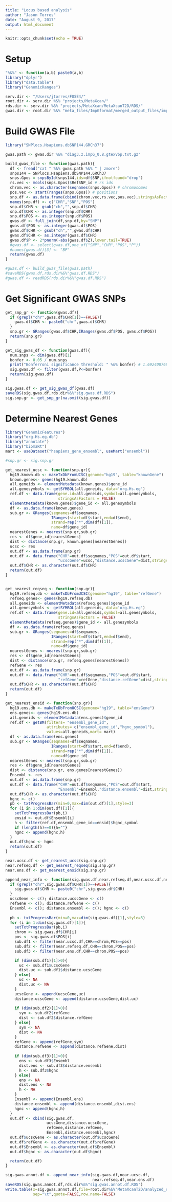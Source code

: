 ```yaml
---
title: "Locus based analysis"
author: "Jason Torres"
date: "August 9, 2017"
output: html_document
---
```


```r
knitr::opts_chunk$set(echo = TRUE)
```


# Setup 

```r

"%&%" <- function(a,b) paste0(a,b)
library("dplyr")
library("data.table")
library("GenomicRanges")

serv.dir <- "/Users/jtorres/FUSE4/"
root.dir <- serv.dir %&% "projects/MetaXcan/"
rds.dir <- serv.dir %&% "projects/MetaXcan/MetaXcanT2D/RDS/"
gwas.dir <- root.dir %&% "meta_files/ImpGformat/merged_output_files/impG_DIAGRAM/gwas_file_v6p/"

```


# Build GWAS File

```r

library("SNPlocs.Hsapiens.dbSNP144.GRCh37")

gwas.path <- gwas.dir %&% "diag3.z.impG_0.8.gtexV6p.txt.gz"

build_gwas_file <- function(gwas.path){
  df <- fread("cat " %&% gwas.path %&% " | zmore")
  snps144 = SNPlocs.Hsapiens.dbSNP144.GRCh37
  snps.Gpos = snpsById(snps144,ids=df$SNP,ifnotfound="drop") 
  rs.vec <- mcols(snps.Gpos)$RefSNP_id # rs ids 
  chrom.vec <- as.character(seqnames(snps.Gpos)) # chromosomes 
  pos.vec <- start(ranges(snps.Gpos)) # positions 
  snp.df <- as.data.frame(cbind(chrom.vec,rs.vec,pos.vec),stringsAsFactors=FALSE)
  names(snp.df) <- c("CHR","SNP","POS")
  snp.df$CHR <- gsub("ch","",snp.df$CHR)
  snp.df$CHR <- as.integer(snp.df$CHR)
  snp.df$POS <- as.integer(snp.df$POS)
  gwas.df <- full_join(df,snp.df,by="SNP")
  gwas.df$POS <- as.integer(gwas.df$POS)
  gwas.df$CHR <- gsub("ch","",gwas.df$CHR)
  gwas.df$CHR <- as.integer(gwas.df$CHR)
  gwas.df$P <- 2*pnorm(-abs(gwas.df$Z),lower.tail=TRUE)
  #gwas.df <- select(gwas.df,one_of("SNP","CHR","POS","P"))
  #names(gwas.df)[3] <- "BP"  
  return(gwas.df)
}

#gwas.df <- build_gwas_file(gwas.path)
#saveRDS(gwas.df,rds.dir%&%"gwas.df.RDS")
#gwas.df <- readRDS(rds.dir%&%"gwas.df.RDS")

```


# Get Significant GWAS SNPs 

```r

get_snp_gr <- function(gwas.df){
  if (grepl("chr",gwas.df$CHR[1])==FALSE){
    gwas.df$CHR <- paste0("chr",gwas.df$CHR)
  }
  snp.gr <- GRanges(gwas.df$CHR,IRanges(gwas.df$POS, gwas.df$POS))
  return(snp.gr)
}

get_sig_gwas_df <- function(gwas.df){
  num.snps <- dim(gwas.df)[1]
  bonfer <- 0.05 / num.snps
  print("Bonferroni significance threshold: " %&% bonfer) # 1.69240876816674e-08
  sig.gwas.df <- filter(gwas.df,P<=bonfer)
  return(sig.gwas.df)
}

sig.gwas.df <- get_sig_gwas_df(gwas.df)
saveRDS(sig.gwas.df,rds.dir%&%"sig.gwas.df.RDS")
sig.snp.gr <- get_snp_gr(na.omit(sig.gwas.df))


```


# Determine Nearest Genes 


```r
library("GenomicFeatures")
library("org.Hs.eg.db")
library("annotate")
library("biomaRt")
mart <- useDataset("hsapiens_gene_ensembl", useMart("ensembl"))

#snp.gr <- sig.snp.gr

get_nearest_ucsc <- function(snp.gr){
  hg19.known.db <- makeTxDbFromUCSC(genome="hg19", table="knownGene")
  known.genes<- genes(hg19.known.db)
  all.geneids <- elementMetadata(known.genes)$gene_id
  all.genesymbols <- getSYMBOL(all.geneids, data='org.Hs.eg')
  ref.df <- data.frame(gene.id=all.geneids,symbol=all.genesymbols,
                       stringsAsFactors = FALSE)
  elementMetadata(known.genes)$gene_id <- all.genesymbols
  df <- as.data.frame(known.genes)
  sub.gr <- GRanges(seqnames=df$seqnames,
                    IRanges(start=df$start,end=df$end),
                    strand=rep("*",dim(df)[1]),
                    name=df$gene_id)
  nearestGenes <- nearest(snp.gr,sub.gr)
  res <- df$gene_id[nearestGenes]
  dist <- distance(snp.gr, known.genes[nearestGenes])
  ucsc <- res 
  out.df <- as.data.frame(snp.gr)
  out.df <- data.frame("CHR"=out.df$seqnames,"POS"=out.df$start,
                       "ucscGene"=ucsc,"distance.ucscGene"=dist,stringsAsFactors=FALSE)
  out.df$CHR <- as.character(out.df$CHR)
  return(out.df)
}


get_nearest_reqseq <- function(snp.gr){
  hg19.refseq.db <- makeTxDbFromUCSC(genome="hg19", table="refGene")
  refseq.genes<- genes(hg19.refseq.db)
  all.geneids <- elementMetadata(refseq.genes)$gene_id
  all.genesymbols <- getSYMBOL(all.geneids, data='org.Hs.eg')
  ref.df <- data.frame(gene.id=all.geneids,symbol=all.genesymbols,
                       stringsAsFactors = FALSE)
  elementMetadata(refseq.genes)$gene_id <- all.genesymbols
  df <- as.data.frame(refseq.genes)
  sub.gr <- GRanges(seqnames=df$seqnames,
                    IRanges(start=df$start,end=df$end),
                    strand=rep("*",dim(df)[1]),
                    name=df$gene_id)
  nearestGenes <- nearest(snp.gr,sub.gr)
  res <- df$gene_id[nearestGenes]
  dist <- distance(snp.gr, refseq.genes[nearestGenes])
  refGene <- res 
  out.df <- as.data.frame(snp.gr)
  out.df <- data.frame("CHR"=out.df$seqnames,"POS"=out.df$start,
                       "refGene"=refGene,"distance.refGene"=dist,stringsAsFactors=FALSE)
  out.df$CHR <- as.character(out.df$CHR)
  return(out.df)
}

get_nearest_ensid <- function(snp.gr){
  hg19.ens.db <- makeTxDbFromUCSC(genome="hg19", table="ensGene")
  ens.genes<- genes(hg19.ens.db)
  all.geneids <- elementMetadata(ens.genes)$gene_id
  ref.df <- getBM(filters= "ensembl_gene_id",
                  attributes= c("ensembl_gene_id","hgnc_symbol"),
                  values=all.geneids,mart= mart)
  df <- as.data.frame(ens.genes)
  sub.gr <- GRanges(seqnames=df$seqnames,
                    IRanges(start=df$start,end=df$end),
                    strand=rep("*",dim(df)[1]),
                    name=df$gene_id)
  nearestGenes <- nearest(snp.gr,sub.gr)
  res <- df$gene_id[nearestGenes]
  dist <- distance(snp.gr, ens.genes[nearestGenes])
  Ensembl <- res 
  out.df <- as.data.frame(snp.gr)
  out.df <- data.frame("CHR"=out.df$seqnames,"POS"=out.df$start,
                       "Ensembl"=Ensembl,"distance.ensembl"=dist,stringsAsFactors=FALSE)
  out.df$CHR <- as.character(out.df$CHR)
  hgnc <- c()
  pb <- txtProgressBar(min=0,max=dim(out.df)[1],style=3)
  for (i in 1:dim(out.df)[1]){
    setTxtProgressBar(pb,i)
    ensid <- out.df$Ensembl[i]
    h <- filter(ref.df,ensembl_gene_id==ensid)$hgnc_symbol
    if (length(h)==0){h=""}
    hgnc <- append(hgnc,h)
  }
  out.df$hgnc <- hgnc
  return(out.df)
}

near.ucsc.df <- get_nearest_ucsc(sig.snp.gr)
near.refseq.df <- get_nearest_reqseq(sig.snp.gr)
near.ens.df <- get_nearest_ensid(sig.snp.gr)

append_near_info <- function(sig.gwas.df,near.refseq.df,near.ucsc.df,near.ens.df){
  if (grepl("chr",sig.gwas.df$CHR[1])==FALSE){
    sig.gwas.df$CHR <- paste0("chr",sig.gwas.df$CHR)
  }
  ucscGene <- c(); distance.ucscGene <- c()
  refGene <- c(); distance.refGene <- c()
  Ensembl <- c(); distance.ensembl <- c(); hgnc <- c()
  
  pb <- txtProgressBar(min=0,max=dim(sig.gwas.df)[1],style=3)
  for (i in 1:dim(sig.gwas.df)[1]){
    setTxtProgressBar(pb,i)
    chrom <- sig.gwas.df$CHR[i]
    pos <- sig.gwas.df$POS[i]
    sub.df1 <- filter(near.ucsc.df,CHR==chrom,POS==pos)
    sub.df2 <- filter(near.refseq.df,CHR==chrom,POS==pos)
    sub.df3 <- filter(near.ens.df,CHR==chrom,POS==pos)

    if (dim(sub.df1)[1]>0){
      uc <- sub.df1$ucscGene
      dist.uc <- sub.df1$distance.ucscGene
    } else{
      uc <- NA
      dist.uc <- NA     
    }
    ucscGene <- append(ucscGene,uc)
    distance.ucscGene <- append(distance.ucscGene,dist.uc)    
    
    if (dim(sub.df2)[1]>0){
      sym <- sub.df2$refGene
      dist <- sub.df2$distance.refGene
    } else{
      sym <- NA
      dist <- NA     
    }
    refGene <- append(refGene,sym)
    distance.refGene <- append(distance.refGene,dist)
    
    if (dim(sub.df3)[1]>0){
      ens <- sub.df3$Ensembl
      dist.ens <- sub.df3$distance.ensembl
      h <- sub.df3$hgnc
    } else{
      ens <- NA
      dist.ens <- NA  
      h <- NA
    }
    Ensembl <- append(Ensembl,ens)
    distance.ensembl <- append(distance.ensembl,dist.ens)       
    hgnc <- append(hgnc,h)
  }
  out.df <- cbind(sig.gwas.df,
                  ucscGene,distance.ucscGene,
                  refGene,distance.refGene,
                  Ensembl,distance.ensembl,hgnc)
  out.df$ucscGene <- as.character(out.df$ucscGene)
  out.df$refGene <- as.character(out.df$refGene)
  out.df$Ensembl <- as.character(out.df$Ensembl)
  out.df$hgnc <- as.character(out.df$hgnc)

  return(out.df)
}

sig.gwas.annot.df <- append_near_info(sig.gwas.df,near.ucsc.df,
                                      near.refseq.df,near.ens.df)
saveRDS(sig.gwas.annot.df,rds.dir%&%"sig.gwas.annot.df.RDS")
write.table(x=sig.gwas.annot.df,file=root.dir%&%"MetaXcanT2D/analyzed_result_files/",
            sep="\t",quote=FALSE,row.name=FALSE)

```


